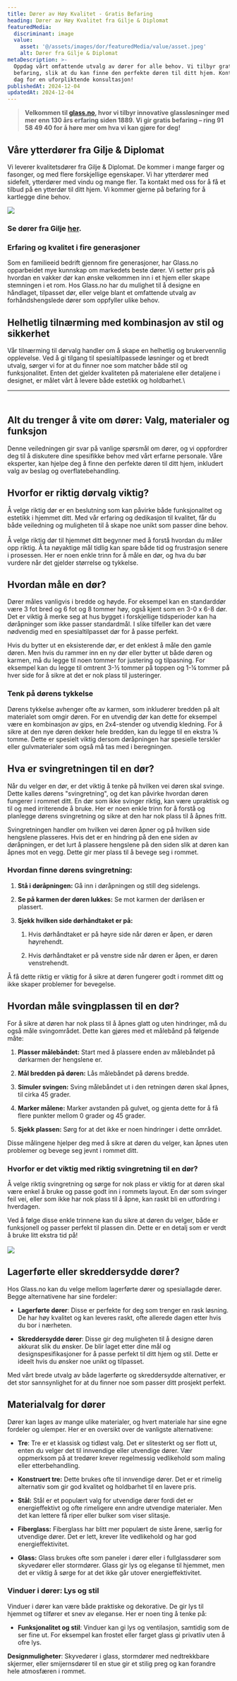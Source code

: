 ```yaml
---
title: Dører av Høy Kvalitet - Gratis Befaring
heading: Dører av Høy Kvalitet fra Gilje & Diplomat
featuredMedia:
  discriminant: image
  value:
    asset: '@/assets/images/dor/featuredMedia/value/asset.jpeg'
    alt: Dører fra Gilje & Diplomat
metaDescription: >-
  Oppdag vårt omfattende utvalg av dører for alle behov. Vi tilbyr gratis
  befaring, slik at du kan finne den perfekte døren til ditt hjem. Kontakt oss i
  dag for en uforpliktende konsultasjon!
publishedAt: 2024-12-04
updatedAt: 2024-12-04
---
```

> **Velkommen til [glass.no](https://www.glass.no/), hvor vi tilbyr innovative glassløsninger med mer enn 130 års erfaring siden 1889. Vi gir gratis befaring – ring 91 58 49 40 for å høre mer om hva vi kan gjøre for deg!**

## **Våre ytterdører fra Gilje & Diplomat**

Vi leverer kvalitetsdører fra Gilje & Diplomat. De kommer i mange farger og fasonger, og med flere forskjellige egenskaper. Vi har ytterdører med sidefelt, ytterdører med vindu og mange fler. Ta kontakt med oss for å få et tilbud på en ytterdør til ditt hjem. Vi kommer gjerne på befaring for å kartlegge dine behov.

![](@/assets/images/pages/dor/5d2fce8c-ed96-4b53-9b40-418ceb9e0e98.jpg)

### **Se dører fra Gilje [her](file:///C:/Users/Mariye/AppData/Local/Microsoft/Windows/INetCache/IE/MT0PAQ5S/doerbrosjyre_2024_2mai_es_low\[1].pdf).**&#x20;

### Erfaring og kvalitet i fire generasjoner

Som en familieeid bedrift gjennom fire generasjoner, har Glass.no opparbeidet mye kunnskap om markedets beste dører. Vi setter pris på hvordan en vakker dør kan ønske velkommen inn i et hjem eller skape stemningen i et rom. Hos Glass.no har du mulighet til å designe en håndlaget, tilpasset dør, eller velge blant et omfattende utvalg av forhåndshengslede dører som oppfyller ulike behov.

## Helhetlig tilnærming med kombinasjon av stil og sikkerhet

Vår tilnærming til dørvalg handler om å skape en helhetlig og brukervennlig opplevelse. Ved å gi tilgang til spesialtilpassede løsninger og et bredt utvalg, sørger vi for at du finner noe som matcher både stil og funksjonalitet. Enten det gjelder kvaliteten på materialene eller detaljene i designet, er målet vårt å levere både estetikk og holdbarhet.\\

---

\
Alt du trenger å vite om dører: Valg, materialer og funksjon
------------------------------------------------------------

Denne veiledningen gir svar på vanlige spørsmål om dører, og vi oppfordrer deg til å diskutere dine spesifikke behov med vårt erfarne personale. Våre eksperter, kan hjelpe deg å finne den perfekte døren til ditt hjem, inkludert valg av beslag og overflatebehandling.

## Hvorfor er riktig dørvalg viktig?

Å velge riktig dør er en beslutning som kan påvirke både funksjonalitet og estetikk i hjemmet ditt. Med vår erfaring og dedikasjon til kvalitet, får du både veiledning og muligheten til å skape noe unikt som passer dine behov.\
\
Å velge riktig dør til hjemmet ditt begynner med å forstå hvordan du måler opp riktig. Å ta nøyaktige mål tidlig kan spare både tid og frustrasjon senere i prosessen. Her er noen enkle trinn for å måle en dør, og hva du bør vurdere når det gjelder størrelse og tykkelse.

## Hvordan måle en dør?

Dører måles vanligvis i bredde og høyde. For eksempel kan en standarddør være 3 fot bred og 6 fot og 8 tommer høy, også kjent som en 3-0 x 6-8 dør. Det er viktig å merke seg at hus bygget i forskjellige tidsperioder kan ha døråpninger som ikke passer standardmål. I slike tilfeller kan det være nødvendig med en spesialtilpasset dør for å passe perfekt.

Hvis du bytter ut en eksisterende dør, er det enklest å måle den gamle døren. Men hvis du rammer inn en ny dør eller bytter ut både døren og karmen, må du legge til noen tommer for justering og tilpasning. For eksempel kan du legge til omtrent 3-½ tommer på toppen og 1-¼ tommer på hver side for å sikre at det er nok plass til justeringer.

### Tenk på dørens tykkelse

Dørens tykkelse avhenger ofte av karmen, som inkluderer bredden på alt materialet som omgir døren. For en utvendig dør kan dette for eksempel være en kombinasjon av gips, en 2x4-stender og utvendig kledning. For å sikre at den nye døren dekker hele bredden, kan du legge til en ekstra ⅛ tomme. Dette er spesielt viktig dersom døråpningen har spesielle terskler eller gulvmaterialer som også må tas med i beregningen.

## Hva er svingretningen til en dør?

Når du velger en dør, er det viktig å tenke på hvilken vei døren skal svinge. Dette kalles dørens "svingretning", og det kan påvirke hvordan døren fungerer i rommet ditt. En dør som ikke svinger riktig, kan være upraktisk og til og med irriterende å bruke. Her er noen enkle trinn for å forstå og planlegge dørens svingretning og sikre at den har nok plass til å åpnes fritt.

Svingretningen handler om hvilken vei døren åpner og på hvilken side hengslene plasseres. Hvis det er en hindring på den ene siden av døråpningen, er det lurt å plassere hengslene på den siden slik at døren kan åpnes mot en vegg. Dette gir mer plass til å bevege seg i rommet.

### Hvordan finne dørens svingretning:

1. **Stå i døråpningen:** Gå inn i døråpningen og still deg sidelengs.

2. **Se på karmen der døren lukkes:** Se mot karmen der dørlåsen er plassert.

3. **Sjekk hvilken side dørhåndtaket er på:**

   1. Hvis dørhåndtaket er på høyre side når døren er åpen, er døren høyrehendt.

   2. Hvis dørhåndtaket er på venstre side når døren er åpen, er døren venstrehendt.

Å få dette riktig er viktig for å sikre at døren fungerer godt i rommet ditt og ikke skaper problemer for bevegelse.

## Hvordan måle svingplassen til en dør?

For å sikre at døren har nok plass til å åpnes glatt og uten hindringer, må du også måle svingområdet. Dette kan gjøres med et målebånd på følgende måte:

1. **Plasser målebåndet:** Start med å plassere enden av målebåndet på dørkarmen der hengslene er.

2. **Mål bredden på døren:** Lås målebåndet på dørens bredde.

3. **Simuler svingen:** Sving målebåndet ut i den retningen døren skal åpnes, til cirka 45 grader.

4. **Marker målene:** Marker avstanden på gulvet, og gjenta dette for å få flere punkter mellom 0 grader og 45 grader.

5. **Sjekk plassen:** Sørg for at det ikke er noen hindringer i dette området.

Disse målingene hjelper deg med å sikre at døren du velger, kan åpnes uten problemer og bevege seg jevnt i rommet ditt.

### Hvorfor er det viktig med riktig svingretning til en dør?

Å velge riktig svingretning og sørge for nok plass er viktig for at døren skal være enkel å bruke og passe godt inn i rommets layout. En dør som svinger feil vei, eller som ikke har nok plass til å åpne, kan raskt bli en utfordring i hverdagen.

Ved å følge disse enkle trinnene kan du sikre at døren du velger, både er funksjonell og passer perfekt til plassen din. Dette er en detalj som er verdt å bruke litt ekstra tid på!\
\
![](@/assets/images/pages/dor/Dobbel%20ytterd%C3%B8r.jpeg)

## Lagerførte eller skreddersydde dører?

Hos Glass.no kan du velge mellom lagerførte dører og spesiallagde dører. Begge alternativene har sine fordeler:

* **Lagerførte dører**: Disse er perfekte for deg som trenger en rask løsning. De har høy kvalitet og kan leveres raskt, ofte allerede dagen etter hvis du bor i nærheten.

* **Skreddersydde dører**: Disse gir deg muligheten til å designe døren akkurat slik du ønsker. De blir laget etter dine mål og designspesifikasjoner for å passe perfekt til ditt hjem og stil. Dette er ideelt hvis du ønsker noe unikt og tilpasset.

Med vårt brede utvalg av både lagerførte og skreddersydde alternativer, er det stor sannsynlighet for at du finner noe som passer ditt prosjekt perfekt.

## Materialvalg for dører

Dører kan lages av mange ulike materialer, og hvert materiale har sine egne fordeler og ulemper. Her er en oversikt over de vanligste alternativene:

* **Tre**: Tre er et klassisk og tidløst valg. Det er slitesterkt og ser flott ut, enten du velger det til innvendige eller utvendige dører. Vær oppmerksom på at tredører krever regelmessig vedlikehold som maling eller etterbehandling.

* **Konstruert tre:** Dette brukes ofte til innvendige dører. Det er et rimelig alternativ som gir god kvalitet og holdbarhet til en lavere pris.

* **Stål:** Stål er et populært valg for utvendige dører fordi det er energieffektivt og ofte rimeligere enn andre utvendige materialer. Men det kan lettere få riper eller bulker som viser slitasje.

* **Fiberglass:** Fiberglass har blitt mer populært de siste årene, særlig for utvendige dører. Det er lett, krever lite vedlikehold og har god energieffektivitet.

* **Glass:** Glass brukes ofte som paneler i dører eller i fullglassdører som skyvedører eller stormdører. Glass gir lys og eleganse til hjemmet, men det er viktig å sørge for at det ikke går utover energieffektivitet.

### Vinduer i dører: Lys og stil

Vinduer i dører kan være både praktiske og dekorative. De gir lys til hjemmet og tilfører et snev av eleganse. Her er noen ting å tenke på:

* **Funksjonalitet og stil**: Vinduer kan gi lys og ventilasjon, samtidig som de ser fine ut. For eksempel kan frostet eller farget glass gi privatliv uten å ofre lys.

**Designmuligheter**: Skyvedører i glass, stormdører med nedtrekkbare skjermer, eller smijernsdører til en stue gir et stilig preg og kan forandre hele atmosfæren i rommet.
